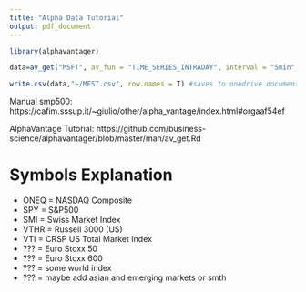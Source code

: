 ```yaml
---
title: "Alpha Data Tutorial"
output: pdf_document
---
```


```r
library(alphavantager)

data=av_get("MSFT", av_fun = "TIME_SERIES_INTRADAY", interval = "5min", outputsize = "full")

write.csv(data,"~/MFST.csv", row.names = T) #saves to onedrive documents
```

Manual smp500: https://cafim.sssup.it/~giulio/other/alpha_vantage/index.html#orgaaf54ef

AlphaVantage Tutorial: https://github.com/business-science/alphavantager/blob/master/man/av_get.Rd


# Symbols Explanation
- ONEQ = NASDAQ Composite
- SPY = S&P500 
- SMI = Swiss Market Index
- VTHR = Russell 3000 (US)
- VTI = CRSP US Total Market Index
- ??? = Euro Stoxx 50
- ??? = Euro Stoxx 600
- ??? = some world index
- ??? = maybe add asian and emerging markets or smth